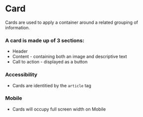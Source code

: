 # Card

Cards are used to apply a container around a related grouping of information.

### A card is made up of 3 sections:

- Header
- Content - containing both an image and descriptive text
- Call to action - displayed as a button

### Accessibility

- Cards are identitied by the `article` tag

### Mobile

- Cards will occupy full screen width on Mobile

